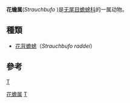 {{Automatic taxobox
| taxon = Strauchbufo 
| authority = Fei, Ye, and Jiang, 2012 
}}

'''花蟾属'''(''Strauchbufo'' )是[[无尾目|无尾目]][[蟾蜍科|蟾蜍科]]的一属动物。

== 種類 ==
* [[花背蟾蜍|花背蟾蜍]]（''Strauchbufo raddei''）

== 參考 ==
{{reflist}}
{{無尾目}}
{{taxonbar}}
[[category:蟾蜍科|T]]
[[Category:花蟾属|]]
[[Category:_2012年描述的分类群|T]]